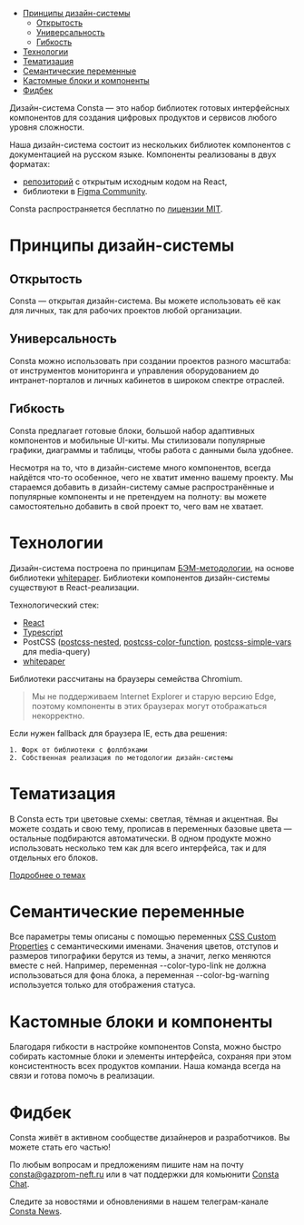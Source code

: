 
<MdxMenu>

- [Принципы дизайн-системы](#принципы-дизайн-системы)
  - [Открытость](#составные-цвета)
  - [Универсальность](#универсальность)
  - [Гибкость](#гибкость)
- [Технологии](#технологии)
- [Тематизация](#тематизация)
- [Семантические переменные](#семантические-переменные)
- [Кастомные блоки и компоненты](#кастомные-блоки-и-компоненты)
- [Фидбек](#фидбек)

</MdxMenu>

Дизайн-система Consta — это набор библиотек готовых интерфейсных компонентов для создания цифровых продуктов и сервисов любого уровня сложности.

Наша дизайн-система состоит из нескольких библиотек компонентов с документацией на русском языке. Компоненты реализованы в двух форматах:

- [репозиторий](https://github.com/consta-design-system) с открытым исходным кодом на React,
- библиотеки в [Figma Community](https://www.figma.com/@Consta).

Consta распространяется бесплатно по [лицензии MIT](https://github.com/consta-design-system/uikit/blob/master/LICENSE).

# Принципы дизайн-системы

## Открытость

Consta — открытая дизайн-система. Вы можете использовать её как для личных, так для рабочих проектов любой организации.

## Универсальность

Consta можно использовать при создании проектов разного масштаба: от инструментов мониторинга и управления оборудованием до интранет-порталов и личных кабинетов в широком спектре отраслей.

## Гибкость

Consta предлагает готовые блоки, большой набор адаптивных компонентов и мобильные UI-киты. Мы стилизовали популярные графики, диаграммы и таблицы, чтобы работа с данными была удобнее.

Несмотря на то, что в дизайн-системе много компонентов, всегда найдётся что-то особенное, чего не хватит именно вашему проекту. Мы стараемся добавить в дизайн-систему самые распространённые и популярные компоненты и не претендуем на полноту: вы можете самостоятельно добавить в свой проект то, чего вам не хватает.

# Технологии

Дизайн-система построена по принципам [БЭМ-методологии](https://ru.bem.info/), на основе библиотеки [whitepaper](https://github.com/whitepapertools). Библиотеки компонентов дизайн-системы существуют в React-реализации.

Технологический стек:

- [React](https://reactjs.org/)
- [Typescript](https://www.typescriptlang.org/)
- PostCSS ([postcss-nested](https://github.com/postcss/postcss-nested), [postcss-color-function](https://github.com/postcss/postcss-color-function), [postcss-simple-vars](https://github.com/postcss/postcss-simple-vars) для media-query)
- [whitepaper](https://github.com/whitepapertools)

Библиотеки рассчитаны на браузеры семейства Chromium.

> Мы не поддерживаем Internet Explorer и старую версию Edge, поэтому компоненты в этих браузерах могут отображаться некорректно.

Если нужен fallback для браузера IE, есть два решения:

    1. Форк от библиотеки с фоллбэками
    2. Собственная реализация по методологии дизайн-системы

# Тематизация

В Consta есть три цветовые схемы: светлая, тёмная и акцентная. Вы можете создать и свою тему, прописав в переменных базовые цвета — остальные подбираются автоматически. В одном продукте можно использовать несколько тем как для всего интерфейса, так и для отдельных его блоков.

[Подробнее о темах](##LIBS.LIB.STAND/lib:portal/stand:theme-themeabout)

# Семантические переменные

Все параметры темы описаны с помощью переменных [CSS Custom Properties](https://developer.mozilla.org/ru/docs/Web/CSS/Using_CSS_custom_properties) с семантическими именами. Значения цветов, отступов и размеров типографики берутся из темы, а значит, легко меняются вместе с ней. Например, переменная --color-typo-link не должна использоваться для фона блока, а переменная --color-bg-warning используется только для отображения статуса.

# Кастомные блоки и компоненты

Благодаря гибкости в настройке компонентов Consta, можно быстро собирать кастомные блоки и элементы интерфейса, сохраняя при этом консистентность всех продуктов компании. Наша команда всегда на связи и готова помочь в реализации.

# Фидбек

Consta живёт в активном сообществе дизайнеров и разработчиков. Вы можете стать его частью!

По любым вопросам и предложениям пишите нам на почту consta@gazprom-neft.ru или в чат поддержки для комьюнити [Consta Chat](https://t.me/Consta_Chat).

Следите за новостями и обновлениями в нашем телеграм-канале [Consta News](https://t.me/consta_ui_releases).
